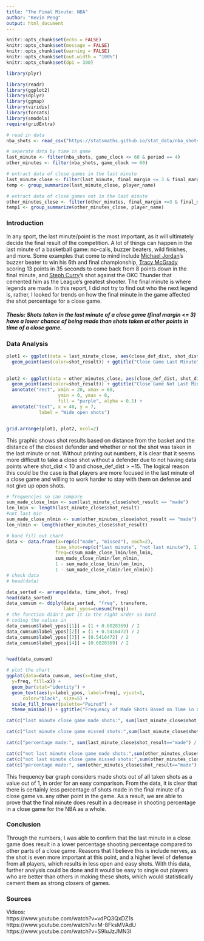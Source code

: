 ```yaml
---
title: "The Final Minute: NBA"
author: "Kevin Peng"
output: html_document
---
```


```r
knitr::opts_chunk$set(echo = FALSE)
knitr::opts_chunk$set(message = FALSE)
knitr::opts_chunk$set(warning = FALSE)
knitr::opts_chunk$set(out.width = "100%")
knitr::opts_chunk$set(dpi = 300)

library(plyr)

library(readr)
library(ggplot2)
library(dplyr)
library(ggmap)
library(viridis)
library(forcats)
library(smodels)
require(gridExtra)

```



```r
# read in data
nba_shots <- read_csv("https://statsmaths.github.io/stat_data/nba_shots.csv")

# seperate data by time in game
last_minute <- filter(nba_shots, game_clock <= 60 & period == 4) 
other_minutes <- filter(nba_shots, game_clock >= 60)

# extract data of close games in the last minute
last_minute_close <- filter(last_minute, final_margin <= 3 & final_margin >= -3)
temp <- group_summarize(last_minute_close, player_name)

# extract data of close games not in the last minute
other_minutes_close <- filter(other_minutes, final_margin <=3 & final_margin >= -3)
temp1 <- group_summarize(other_minutes_close, player_name)
```

### Introduction
In any sport, the last minute/point is the most important, as it will ultimately decide the final result of the competition. A lot of things can happen in the last minute of a basketball game: no-calls, buzzer beaters, wild finishes, and more. Some examples that come to mind include [Michael Jordan](https://www.youtube.com/watch?v=vdPQ3QxDZ1s)'s buzzer beater to win his 6th and final championship, [Tracy McGrady](https://www.youtube.com/watch?v=M-8FksMVAdU) scoring 13 points in 35 seconds to come back from 8 points down in the final minute, and [Steph Curry](https://www.youtube.com/watch?v=S9IuJzJMN3I)'s shot against the OKC Thunder that cemented him as the League's greatest shooter. The final minute is where legends are made. In this report, I did not try to find out who the next legend is, rather, I looked for trends on how the final minute in the game affected the shot percentage for a close game.  

##### Thesis: Shots taken in the last minute of a close game (final margin <= 3) have a lower chance of being made than shots taken at other points in time of a close game. 




### Data Analysis

```r
plot1 <- ggplot(data = last_minute_close, aes(close_def_dist, shot_dist)) +
  geom_point(aes(color=shot_result)) + ggtitle("Close Game Last Minute")
  

plot2 <- ggplot(data = other_minutes_close, aes(close_def_dist, shot_dist)) + 
  geom_point(aes(color=shot_result)) + ggtitle("Close Game Not Last Minute") +
  annotate("rect", xmin = 20, xmax = 60,
                   ymin = 0, ymax = 8,
                   fill = "purple", alpha = 0.1) +
  annotate("text", x = 40, y = 7,
            label = "Wide open shots")


grid.arrange(plot1, plot2, ncol=2)
```

This graphic shows shot results based on distance from the basket and the distance of the closest defender and whether or not the shot was taken in the last minute or not. Without printing out numbers, it is clear that it seems more difficult to take a close shot without a defender due to not having data points where shot_dist < 10 and chose_def_dist > ~15. The logical reason this could be the case is that players are more focused in the last minute of a close game and willing to work harder to stay with them on defense and not give up open shots.

```r
# frequencies so can compare
sum_made_close_lmin <- sum(last_minute_close$shot_result == "made")
len_lmin <- length(last_minute_close$shot_result)
#not last min
sum_made_close_nlmin <- sum(other_minutes_close$shot_result == "made")
len_nlmin <- length(other_minutes_close$shot_result)

# hand fill out chart
data <- data.frame(x=rep(c("made", "missed"), each=2),
                  time_shot=rep(c("last minute", "not last minute"), 1), 
                  freq=c(sum_made_close_lmin/len_lmin,
                  sum_made_close_nlmin/len_nlmin, 
                  1 - sum_made_close_lmin/len_lmin, 
                  1 - sum_made_close_nlmin/len_nlmin))
# check data
# head(data)

data_sorted <- arrange(data, time_shot, freq)
head(data_sorted)
data_cumsum <- ddply(data_sorted, "freq", transform,
                     label_ypos=cumsum(freq))
# the function didn't put it in the right order so hard
# coding the values in
data_cumsum$label_ypos[[1]] = (1 + 0.6028369) / 2
data_cumsum$label_ypos[[2]] = (1 + 0.5416472) / 2
data_cumsum$label_ypos[[3]] = (0.5416472) / 2
data_cumsum$label_ypos[[4]] = (0.6028369) / 2


head(data_cumsum)
```

```r
# plot the chart
ggplot(data=data_cumsum, aes(x=time_shot, 
  y=freq, fill=x)) +
  geom_bar(stat="identity") +
  geom_text(aes(y=label_ypos, label=freq), vjust=1, 
      color="black", size=5) +
  scale_fill_brewer(palette="Paired") +
  theme_minimal() + ggtitle("Frequency of Made Shots Based on Time in a Close Game")
```

```r

cat(c("last minute close game made shots:", sum(last_minute_close$shot_result == "made"), "\n")) 

cat(c("last minute close game missed shots:",sum(last_minute_close$shot_result == "missed"), "\n"))

cat(c("percentage made:", sum(last_minute_close$shot_result=="made") / length(last_minute_close$shot_result), "\n"))

cat(c("not last minute close game made shots:",sum(other_minutes_close$shot_result == "made"), "\n"))
cat(c("not last minute close game missed shots:",sum(other_minutes_close$shot_result == "missed"), "\n"))
cat(c("percentage made:", sum(other_minutes_close$shot_result=="made") / length(other_minutes_close$shot_result), "\n"))

```

This frequency bar graph considers made shots out of all taken shots as a value out of 1, in order for an easy comparison. From the data, it is clear that there is certainly less percentage of shots made in the final minute of a close game vs. any other point in the game. As a result, we are able to prove that the final minute does result in a decrease in shooting percentage in a close game for the NBA as a whole. 

### Conclusion
Through the numbers, I was able to confirm that the last minute in a close game does result in a lower percentage shooting percentage compared to other parts of a close game. Reasons that I believe this is include nerves, as the shot is even more important at this point, and a higher level of defense from all players, which results in less open and easy shots. With this data, further analysis could be done and it would be easy to single out players who are better than others in making these shots, which would statistically cement them as strong closers of games. 

### Sources

Videos:  
https://www.youtube.com/watch?v=vdPQ3QxDZ1s   
https://www.youtube.com/watch?v=M-8FksMVAdU   
https://www.youtube.com/watch?v=S9IuJzJMN3I  
